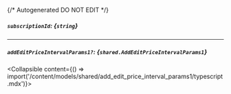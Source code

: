 {/* Autogenerated DO NOT EDIT  */}

##### `subscriptionId`: *{`string`}*

---
##### `addEditPriceIntervalParams1?`: *{`shared.AddEditPriceIntervalParams1`}*
<Collapsible content={() => import('/content/models/shared/add_edit_price_interval_params1/typescript.mdx')}>
</Collapsible>

